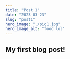 ---
title: "Post 1"
date: "2023-03-23"
slug: "post1"
hero_image: "./pic1.jpg"
hero_image_alt: "food lol"
---

## My first blog post!